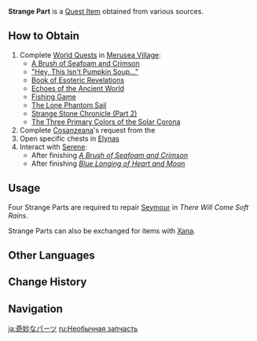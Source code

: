 {{Item Infobox
|id          = 120337
|image       = Item Strange Part.png
|type        = Quest Items
|group       = Quest Currencies
|description = A strange mechanical part obtained near Merusea Village. It looks subtly different from common mechanical parts.<br>You have no idea why it ended up here, but beautiful metal products like this are loved by Melusines...
|source1     = Complete quests in [[Merusea Village]]
|source2     = Complete [[Cosanzeana]]'s request from ''[[There Will Come Soft Rains]]''
|source3     = Open specific chests in [[Elynas]]
|source4     = Interact with [[Serene]]
}}
'''Strange Part''' is a [[Quest Item]] obtained from various sources.

==How to Obtain== 
# Complete [[World Quest]]s in [[Merusea Village]]:
#* [[A Brush of Seafoam and Crimson]]
#* [["Hey, This Isn't Pumpkin Soup..."]]
#* [[Book of Esoteric Revelations]]
#* [[Echoes of the Ancient World]]
#* [[Fishing Game]]
#* [[The Lone Phantom Sail]]
#* [[Strange Stone Chronicle (Part 2)]]
#* [[The Three Primary Colors of the Solar Corona]]
# Complete [[Cosanzeana]]'s request from the {{Quest|There Will Come Soft Rains}}
# Open specific chests in [[Elynas]]
# Interact with [[Serene]]:
#* After finishing ''[[A Brush of Seafoam and Crimson]]''
#* After finishing ''[[Blue Longing of Heart and Moon]]''

==Usage==
Four Strange Parts are required to repair [[Seymour]] in ''There Will Come Soft Rains''.

Strange Parts can also be exchanged for items with [[Xana]].

==Other Languages==
{{Other Languages
|en        = Strange Part
|zhs       = 奇特的零件
|zhs_rm    = Qítè de Língjiàn
|zht       = 奇特的零件
|zht_rm    = Qítè de Língjiàn
|zh_tl     = Interesting Part
|ja        = 奇妙なパーツ
|ja_rm     = Kimyou-na Paatsu
|ja_tl     = Strange Part
|ko        = 특이한 부품
|ko_rm     = 
|ko_tl     = 
|es        = Componente extraño
|es_tl     = Extrange Component
|fr        = Composant étrange
|fr_tl     = Strange Component
|ru        = Необычная запчасть
|ru_tl     = 
|th        = ชิ้นส่วนประหลาด
|th_rm     = 
|th_tl     = 
|vi        = Linh Kiện Kỳ Lạ
|vi_tl     = 
|de        = Eigenartige Komponente
|de_tl     = Strange Component
|id        = Komponen Aneh
|id_tl     = Strange Component
|pt        = Componente Estranho
|pt_tl     = 
|tr        = Tuhaf Parça
|tr_tl     = 
|it        = Strano componente
|it_tl     = Strange Component
}}

==Change History==
{{Change History|4.0}}

==Navigation==
{{Precious Navbox|Currency}}

[[ja:奇妙なパーツ]]
[[ru:Необычная запчасть]]